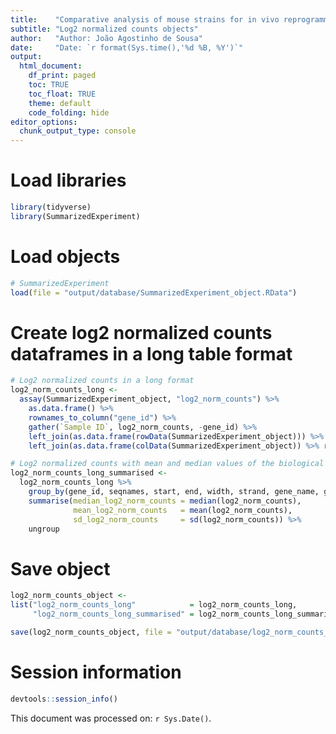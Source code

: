 ```yaml
---
title:    "Comparative analysis of mouse strains for in vivo reprogramming"
subtitle: "Log2 normalized counts objects"
author:   "Author: João Agostinho de Sousa"
date:     "Date: `r format(Sys.time(),'%d %B, %Y')`"
output:
  html_document:
    df_print: paged
    toc: TRUE
    toc_float: TRUE
    theme: default
    code_folding: hide
editor_options:
  chunk_output_type: console
---
```


# Load libraries
```r

library(tidyverse)
library(SummarizedExperiment)

```

# Load objects
```r

# SummarizedExperiment
load(file = "output/database/SummarizedExperiment_object.RData")

```

# Create log2 normalized counts dataframes in a long table format
```r

# Log2 normalized counts in a long format
log2_norm_counts_long <- 
  assay(SummarizedExperiment_object, "log2_norm_counts") %>% 
    as.data.frame() %>% 
    rownames_to_column("gene_id") %>% 
    gather(`Sample ID`, log2_norm_counts, -gene_id) %>% 
    left_join(as.data.frame(rowData(SummarizedExperiment_object))) %>% 
    left_join(as.data.frame(colData(SummarizedExperiment_object)) %>% rownames_to_column("Sample ID"))

# Log2 normalized counts with mean and median values of the biological replicates
log2_norm_counts_long_summarised <- 
  log2_norm_counts_long %>% 
    group_by(gene_id, seqnames, start, end, width, strand, gene_name, gene_biotype, Tissue, Genotype, Color) %>% 
    summarise(median_log2_norm_counts = median(log2_norm_counts),
              mean_log2_norm_counts   = mean(log2_norm_counts),
              sd_log2_norm_counts     = sd(log2_norm_counts)) %>% 
    ungroup

```

# Save object
```r

log2_norm_counts_object <- 
list("log2_norm_counts_long"            = log2_norm_counts_long,
     "log2_norm_counts_long_summarised" = log2_norm_counts_long_summarised)

save(log2_norm_counts_object, file = "output/database/log2_norm_counts_object.RData")

```

# Session information
```r

devtools::session_info()

```

This document was processed on: `r Sys.Date()`.
